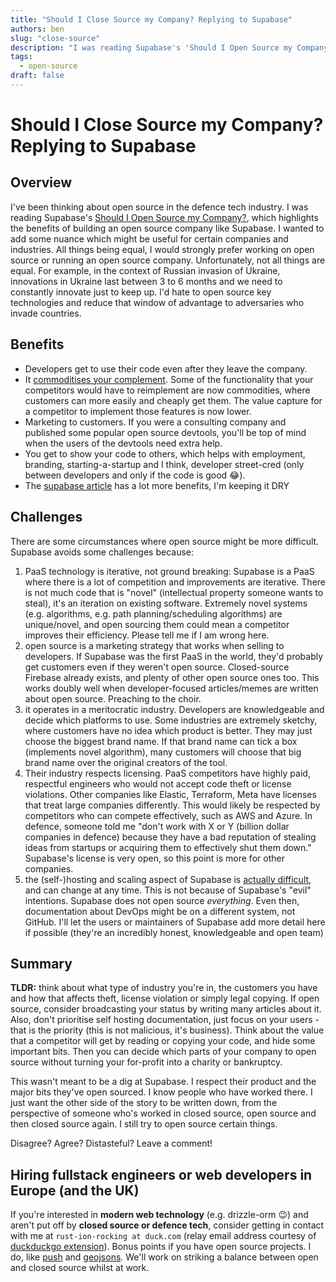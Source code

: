 ```yaml
---
title: "Should I Close Source my Company? Replying to Supabase"
authors: ben
slug: "close-source"
description: "I was reading Supabase's 'Should I Open Source my Company?', and wanted to add some nuance which might be useful for certain companies and industries."
tags:
  - open-source
draft: false
---
```


# Should I Close Source my Company? Replying to Supabase

## Overview

I've been thinking about open source in the defence tech industry. I was reading Supabase's [Should I Open Source my Company?](https://supabase.com/blog/should-i-open-source-my-company), which highlights the benefits of building an open source company like Supabase. I wanted to add some nuance which might be useful for certain companies and industries. All things being equal, I would strongly prefer working on open source or running an open source company. Unfortunately, not all things are equal. For example, in the context of Russian invasion of Ukraine, innovations in Ukraine last between 3 to 6 months and we need to constantly innovate just to keep up. l'd hate to open source key technologies and reduce that window of advantage to adversaries who invade countries. 

<!--truncate-->

## Benefits

- Developers get to use their code even after they leave the company. 
- It [commoditises your complement](https://gwern.net/complement). Some of the functionality that your competitors would have to reimplement are now commodities, where customers can more easily and cheaply get them. The value capture for a competitor to implement those features is now lower.
- Marketing to customers. If you were a consulting company and published some popular open source devtools, you'll be top of mind when the users of the devtools need extra help.
- You get to show your code to others, which helps with employment, branding, starting-a-startup and I think, developer street-cred (only between developers and only if the code is good 😂️).
- The [supabase article](https://supabase.com/blog/should-i-open-source-my-company) has a lot more benefits, I'm keeping it DRY

## Challenges

There are some circumstances where open source might be more difficult. Supabase avoids some challenges because:

1. PaaS technology is iterative, not ground breaking: Supabase is a PaaS where there is a lot of competition and improvements are iterative. There is not much code that is "novel" (intellectual property someone wants to steal), it's an iteration on existing software. Extremely novel systems (e.g. algorithms, e.g. path planning/scheduling algorithms) are unique/novel, and open sourcing them could mean a competitor improves their efficiency. Please tell me if I am wrong here.
2. open source is a marketing strategy that works when selling to developers. If Supabase was the first PaaS in the world, they'd probably get customers even if they weren't open source. Closed-source Firebase already exists, and plenty of other open source ones too. This works doubly well when developer-focused articles/memes are written about open source. Preaching to the choir. 
3. it operates in a meritocratic industry. Developers are knowledgeable and decide which platforms to use. Some industries are extremely sketchy, where customers have no idea which product is better. They may just choose the biggest brand name. If that brand name can tick a box (implements novel algorithm), many customers will choose that big brand name over the original creators of the tool.
4. Their industry respects licensing. PaaS competitors have highly paid, respectful engineers who would not accept code theft or license violations. Other companies like Elastic, Terraform, Meta have licenses that treat large companies differently. This would likely be respected by competitors who can compete effectively, such as AWS and Azure. In defence, someone told me "don't work with X or Y (billion dollar companies in defence) because they have a bad reputation of stealing ideas from startups or acquiring them to effectively shut them down." Supabase's license is very open, so this point is more for other companies.
5.  the (self-)hosting and scaling aspect of Supabase is [actually difficult](https://github.com/orgs/supabase/discussions/21558), and can change at any time. This is not because of Supabase's "evil" intentions. Supabase does not open source *everything*. Even then, documentation about DevOps might be on a different system, not GitHub. I'll let the users or maintainers of Supabase add more detail here if possible (they're an incredibly honest, knowledgeable and open team)

## Summary

**TLDR:** think about what type of industry you're in, the customers you have and how that affects theft, license violation or simply legal copying. If open source, consider broadcasting your status by writing many articles about it. Also, don't prioritise self hosting documentation, just focus on your users - that is the priority (this is not malicious, it's business). Think about the value that a competitor will get by reading or copying your code, and hide some important bits. Then you can decide which parts of your company to open source without turning your for-profit into a charity or bankruptcy.

This wasn't meant to be a dig at Supabase. I respect their product and the major bits they've open sourced. I know people who have worked there. I just want the other side of the story to be written down, from the perspective of someone who's worked in closed source, open source and then closed source again. I still try to open source certain things. 

Disagree? Agree? Distasteful? Leave a comment!

## Hiring fullstack engineers or web developers in Europe (and the UK)

If you're interested in **modern web technology** (e.g. drizzle-orm 😉️) and aren't put off by **closed source or defence tech**, consider getting in contact with me at `rust-ion-rocking at duck.com` (relay email address courtesy of [duckduckgo extension](https://duckduckgo.com/duckduckgo-help-pages/desktop/chrome/)). Bonus points if you have open source projects. I do, like [push](https://pub.dev/packages/push) and [geojsons](https://geojsons.com/). We'll work on striking a balance between open and closed source whilst at work.
